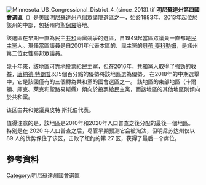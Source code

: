 {{unreferenced|time=2019-03-26T12:20:29+00:00}}
[[File:Minnesota_US_Congressional_District_4_(since_2013).tif|thumb]]
'''明尼蘇達州第四國會選區'''（{{lang-en|Fourth Congressional District of Minnesota}}）是[[美國|美國]][[明尼蘇達州|明尼蘇達州]]八個[[美國眾議院|眾議院]]選區之一，始於1883年，2013年起位於該州的中部，包括州府[[聖保羅_(明尼蘇達州)|聖保羅]]等地。

該選區在早期一直為民主[[共和黨_(美國)|共和]]兩黨競爭的選區，自1949起當區眾議員一直都是[[民主黨_(美國)|民主黨]]人。現任當區議員是自2001年代表本區的、民主黨的[[貝蒂·麥科勒姆|貝蒂·麥科勒姆]]，是該州第二位女性聯邦眾議員。

幾十年來，該地區可靠地投票給民主黨，但在2016年，共和黨人取得了強勁的收益，[[唐納·川普|唐納德·特朗普]]以15個百分點的優勢將該地區選為優勢。 在2018年的中期選舉中，它是該國僅有的三個轉為共和黨的國會選區之一。 該地區的東部地區（卡爾頓、庫克、萊克和聖路易斯縣）傾向於投票給民主黨，而該地區的其他地區則傾向於共和黨。

该区由共和党議員皮特·斯托伯代表。

值得注意的是，該地區是2010年和2020年人口普查之後分配的最後一個地區。 特别是在 2020 年人口普查之后，尽管早期预测它会被淘汰，但明尼苏达州仅以 89 人的优势保住了该区，击败了纽约的第 27 区，获得了最后一个席位。

==參考資料==
{{reflist}}
[[Category:明尼蘇達州國會選區|Category:明尼蘇達州國會選區]]